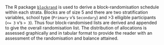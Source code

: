 The R package [`blockrand`](https://cran.r-project.org/web/packages/blockrand/index.html) is used to derive a block-randomisation schedule within each strata.  Blocks are of size 5 and there are two stratification variables, school type (`Primary` v's `Secondary`) and >3 elligible participants (`<= 3` v's `> 3`).  Thus four block-randomised lists are derived and appended to give the overall randomisation list.  The distribution of allocations is assessed graphically and in tabular format to provide the reader with an assessment of the randomisation and balance attained.

